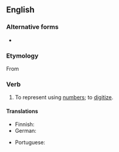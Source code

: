 ==English==

===Alternative forms===
* {{l|en|numericise}}

===Etymology===
From {{suffix|en|numeric|ize}}

===Verb===
{{en-verb|numericiz}}

# {{lb|en|rare}} To represent using [[number]]s; to [[digitize]].

====Translations====
{{trans-top|represent using numbers}}
* Finnish: {{t|fi|numeeristaa}}
* German: {{t+|de|beziffern}}
{{trans-mid}}
* Portuguese: {{t|pt|numerizar}}
{{trans-bottom}}